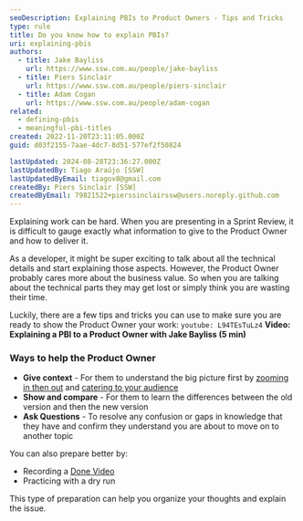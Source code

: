 ```yaml
---
seoDescription: Explaining PBIs to Product Owners - Tips and Tricks
type: rule
title: Do you know how to explain PBIs?
uri: explaining-pbis
authors:
  - title: Jake Bayliss
    url: https://www.ssw.com.au/people/jake-bayliss
  - title: Piers Sinclair
    url: https://www.ssw.com.au/people/piers-sinclair
  - title: Adam Cogan
    url: https://www.ssw.com.au/people/adam-cogan
related:
  - defining-pbis
  - meaningful-pbi-titles
created: 2022-11-20T23:11:05.000Z
guid: d03f2155-7aae-4dc7-8d51-577ef2f50824

lastUpdated: 2024-08-28T23:36:27.000Z
lastUpdatedBy: Tiago Araújo [SSW]
lastUpdatedByEmail: tiagov8@gmail.com
createdBy: Piers Sinclair [SSW]
createdByEmail: 79821522+pierssinclairssw@users.noreply.github.com
---
```


Explaining work can be hard. When you are presenting in a Sprint Review, it is difficult to gauge exactly what information to give to the Product Owner and how to deliver it.

As a developer, it might be super exciting to talk about all the technical details and start explaining those aspects. However, the Product Owner probably cares more about the business value. So when you are talking about the technical parts they may get lost or simply think you are wasting their time.

Luckily, there are a few tips and tricks you can use to make sure you are ready to show the Product Owner your work:
`youtube: L94TEsTuLz4`
**Video: Explaining a PBI to a Product Owner with Jake Bayliss (5 min)**

### Ways to help the Product Owner

* **Give context** - For them to understand the big picture first by [zooming in then out](/zooming-in-and-out) and [catering to your audience](/catering-to-audience)
* **Show and compare** - For them to learn the differences between the old version and then the new version
* **Ask Questions** - To resolve any confusion or gaps in knowledge that they have and confirm they understand you are about to move on to another topic

You can also prepare better by:

* Recording a [Done Video](/record-a-quick-and-dirty-done-video)
* Practicing with a dry run

This type of preparation can help you organize your thoughts and explain the issue.
